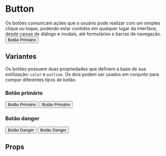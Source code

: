 
<Meta title="Atoms/Button" component={Button} />

<style>{`
  .flex-container {
    margin: 0 auto;
    display: flex;
    justify-content: center;
    margin: 36px;
  }
`}</style>

# Button

<Description>
    Os botões comunicam ações que o usuário pode realizar com um simples clique ou toque, podendo estar contidos em
    qualquer lugar da interface, desde caixas de diálogo e modais, até formulários e barras de navegação.
</Description>

<div className="flex-container">
    <Button color="primary">Botão Primário</Button>
</div>

## Variantes

Os botões possuem duas propriedades que definem a base de sua estilização: `color` e `outline`. Os dois podem ser usados
em conjunto para compor diferentes tipos de botão.

### Botão primário

<Canvas>
    <Story name="Primary Button">
        <Button color="primary">Botão Primário</Button>
    </Story>
</Canvas>

<Canvas>
    <Story name="Primary Button (Outline)">
        <Button color="primary" hasOutline={true}>
            Botão Primário
        </Button>
    </Story>
</Canvas>

### Botão danger

<Canvas>
    <Story name="Danger Button">
        <Button color="danger">Botão Danger</Button>
    </Story>
</Canvas>

<Canvas>
    <Story name="Danger Button (Outline)">
        <Button color="danger" hasOutline={true}>
            Botão Danger
        </Button>
    </Story>
</Canvas>

## Props

<ArgsTable of={Button} />
